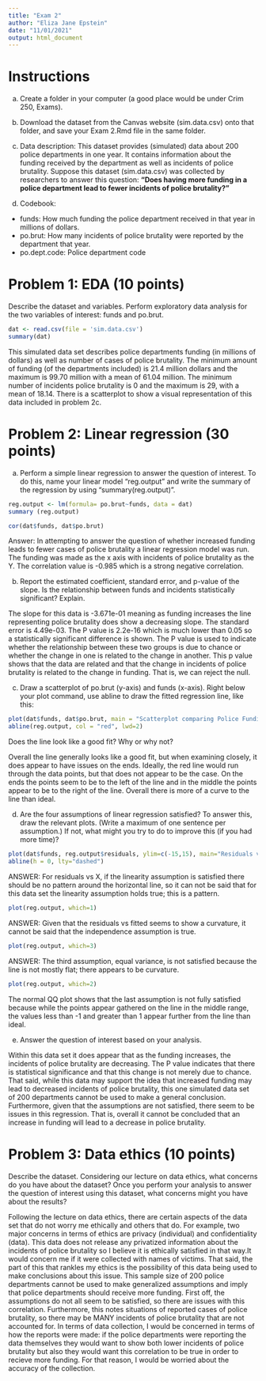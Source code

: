 ```yaml
---
title: "Exam 2"
author: "Eliza Jane Epstein"
date: "11/01/2021"
output: html_document
---
```



# Instructions

a. Create a folder in your computer (a good place would be under Crim 250, Exams). 

b. Download the dataset from the Canvas website (sim.data.csv) onto that folder, and save your Exam 2.Rmd file in the same folder.

c. Data description: This dataset provides (simulated) data about 200 police departments in one year. It contains information about the funding received by the department as well as incidents of police brutality. Suppose this dataset (sim.data.csv) was collected by researchers to answer this question: **"Does having more funding in a police department lead to fewer incidents of police brutality?"**
d. Codebook:
- funds: How much funding the police department received in that year in millions of dollars.
- po.brut: How many incidents of police brutality were reported by the department that year.
- po.dept.code: Police department code

# Problem 1: EDA (10 points) 

Describe the dataset and variables. Perform exploratory data analysis for the two variables of interest: funds and po.brut.

```r
dat <- read.csv(file = 'sim.data.csv')
summary(dat)
```

This simulated data set describes police departments funding (in millions of dollars) as well as number of cases of police brutality. The minimum amount of funding (of the departments included) is 21.4 million dollars and the maximum is 99.70 million with a mean of 61.04 million. The minimum number of incidents police brutality is 0 and the maximum is 29, with a mean of 18.14. There is a scatterplot to show a visual representation of this data included in problem 2c. 


# Problem 2: Linear regression (30 points)

a. Perform a simple linear regression to answer the question of interest. To do this, name your linear model "reg.output" and write the summary of the regression by using "summary(reg.output)". 

```r
reg.output <- lm(formula= po.brut~funds, data = dat)
summary (reg.output)

cor(dat$funds, dat$po.brut)
```

Answer: In attempting to answer the question of whether increased funding leads to fewer cases of police brutality a linear regression model was run. The funding was made as the x axis with incidents of police brutality as the Y. The correlation value is -0.985 which is a strong negative correlation. 

b. Report the estimated coefficient, standard error, and p-value of the slope. Is the relationship between funds and incidents statistically significant? Explain.

The slope for this data is -3.671e-01 meaning as funding increases the line representing police brutality does show a decreasing slope. The standard error is 4.49e-03. The P value is 2.2e-16 which is much lower than 0.05 so a statistically significant difference is shown. The P value is used to indicate whether the relationship between these two groups is due to chance or whether the change in one is related to the change in another. This p value shows that the data are related and that the change in incidents of police brutality is related to the change in funding. That is, we can reject the null. 

c. Draw a scatterplot of po.brut (y-axis) and funds (x-axis). Right below your plot command, use abline to draw the fitted regression line, like this:
```r

plot(dat$funds, dat$po.brut, main = "Scatterplot comparing Police Funding and Incidents of Police Brutality" )
abline(reg.output, col = "red", lwd=2)
```
Does the line look like a good fit? Why or why not?

Overall the line generally looks like a good fit, but when examining closely, it does appear to have issues on the ends. Ideally, the red line would run through the data points, but that does not appear to be the case. On the ends the points seem to be to the left of the line and in the middle the points appear to be to the right of the line. Overall there is more of a curve to the line than ideal. 

d. Are the four assumptions of linear regression satisfied? To answer this, draw the relevant plots. (Write a maximum of one sentence per assumption.) If not, what might you try to do to improve this (if you had more time)?

```r
plot(dat$funds, reg.output$residuals, ylim=c(-15,15), main="Residuals vs. x", xlab="Police Department Funding", ylab="Residuals")
abline(h = 0, lty="dashed")
```


ANSWER: For residuals vs X, if the linearity assumption is satisfied there should be no pattern around the horizontal line, so it can not be said that for this data set the linearity assumption holds true; this is a pattern.

```r
plot(reg.output, which=1)

```


ANSWER: Given that the residuals vs fitted seems to show a curvature, it cannot be said that the independence assumption is true.  
```r
plot(reg.output, which=3)

```


ANSWER: The third assumption, equal variance, is not satisfied because the line is not mostly flat; there appears to be curvature. 

```r
plot(reg.output, which=2)

```


The normal QQ plot shows that the last assumption is not fully satisfied because while the points appear gathered on the line in the middle range, the values less than -1 and greater than 1 appear further from the line than ideal.

e. Answer the question of interest based on your analysis.

Within this data set it does appear that as the funding increases, the incidents of police brutality are decreasing. The P value indicates that there is statistical significance and that this change is not merely due to chance. That said, while this data may support the idea that increased funding may lead to decreased incidents of police brutality, this one simulated data set of 200 departments cannot be used to make a general conclusion. Furthermore, given that the assumptions are not satisfied, there seem to be issues in this regression. That is, overall it cannot be concluded that an increase in funding will lead to a decrease in police brutality. 

# Problem 3: Data ethics (10 points)

Describe the dataset. Considering our lecture on data ethics, what concerns do you have about the dataset? Once you perform your analysis to answer the question of interest using this dataset, what concerns might you have about the results?

Following the lecture on data ethics, there are certain aspects of the data set that do not worry me ethically and others that do. For example, two major concerns in terms of ethics are privacy (individual) and confidentiality (data). This data does not release any privatized information about the incidents of police brutality so I believe it is ethically satisfied in that way.It would concern me if it were collected with names of victims. That said, the part of this that rankles my ethics is the possibility of this data being used to make conclusions about this issue. This sample size of 200 police departments cannot be used to make generalized assumptions and imply that police departments should receive more funding. First off, the assumptions do not all seem to be satisfied, so there are issues with this correlation. Furthermore, this notes situations of reported cases of police brutality, so there may be MANY incidents of police brutality that are not accounted for. In terms of data collection, I would be concerned in terms of how the reports were made: if the police departments were reporting the data themselves they would want to show both lower incidents of police brutality but also they would want this correlation to be true in order to recieve more funding. For that reason, I would be worried about the accuracy of the collection. 